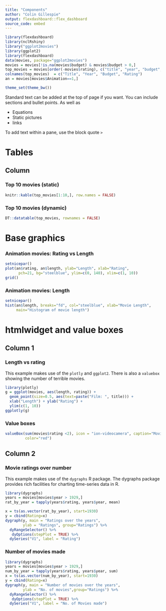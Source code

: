 ```yaml
---
title: "Components"
author: "Colin Gillespie"
output: flexdashboard::flex_dashboard
source_code: embed
---
```

<!--
%\VignetteEngine{knitr::rmarkdown}
%\VignetteIndexEntry{Chapter 3: h - Flexdashboard Components}
-->
```r
library(flexdashboard)
library(nclRshiny)
library("ggplot2movies")
library(ggplot2)
library(flexdashboard)
data(movies, package="ggplot2movies")
movies = movies[!is.na(movies$budget) & movies$budget > 0,]
top_movies = movies[order(-movies$rating), c("title", "year", "budget", "rating"), ]
colnames(top_movies)  = c("Title", "Year", "Budget", "Rating")
an = movies[movies$Animation==1,]

theme_set(theme_bw())
```

Standard text can be added at the top of page if you want. You can include sections and bullet points. As well as

  * Equations
  * Static pictures
  * links

To add text within a pane, use the block quote `>`

Tables
===================================== 

Column {.tabset .tabset-fade}
-------------------------------------
### Top 10 movies (static)


```r
knitr::kable(top_movies[1:10,], row.names = FALSE)
```

### Top 10 movies (dynamic)

```r
DT::datatable(top_movies, rownames = FALSE)
```

Base graphics 
===================================== 

### Animation movies: Rating vs Length

```r
setnicepar()
plot(an$rating, an$length, ylab="Length", xlab="Rating", 
      pch=21, bg="steelblue", ylim=c(0, 140), xlim=c(1, 10))
grid()
```

### Animation movies: Length

```r
setnicepar()
hist(an$length, breaks="fd", col="steelblue", xlab="Movie Length", 
     main="Histogram of movie length")
```

htmlwidget and value boxes
===================================== 

Column 1 {data-width=200}
------------------------------------
### Length vs rating

This example makes use of the `plotly` and `ggplot2`. There is also a `valuebox` showing the number
of terrible movies.

```r
library(plotly)
g = ggplot(movies, aes(length, rating)) + 
  geom_point(size=0.5, aes(text=paste("Film: ", title))) + 
  xlab("Length") + ylab("Rating") + 
  ylim(c(1, 10)) 
ggplotly(g)
```

### Value boxes

```r
valueBox(sum(movies$rating <2), icon = "ion-videocamera", caption="Movies Rated less than 2", 
         color="red")
```




Column 2 {data-width=300}
-------------------------------------

### Movie ratings over number

This example makes use of the `dygraphs` R package. The dygraphs
package provides rich facilities for charting time-series data 
in R. 

```r
library(dygraphs)
years = movies[movies$year > 1929,]
rat_by_year = tapply(years$rating, years$year, mean)

x = ts(as.vector(rat_by_year), start=1930)
y = cbind(Rating=x)
dygraph(y, main = "Ratings over the years", 
        ylab = "Ratings", group="Ratings") %>% 
  dyRangeSelector() %>%
   dyOptions(stepPlot = TRUE) %>%
  dySeries("V1", label = "Rating")
```

### Number of movies made

```r
library(dygraphs)
years = movies[movies$year > 1929,]
num_by_year = tapply(years$rating, years$year, sum)
x = ts(as.vector(num_by_year), start=1930)
y = cbind(Rating=x)
dygraph(y, main = "Number of movies over the years", 
        ylab = "No. of movies",group="Ratings") %>% 
  dyRangeSelector() %>%
   dyOptions(stepPlot = TRUE) %>%
  dySeries("V1", label = "No. of Movies made")

```





